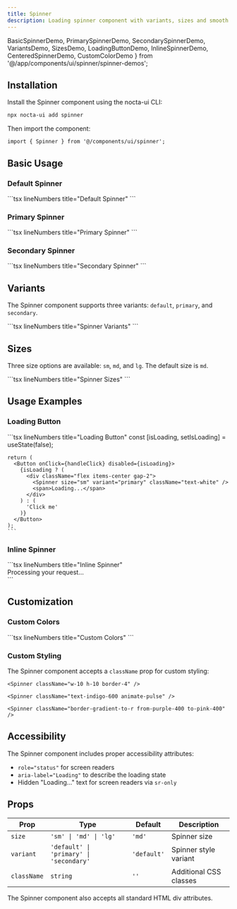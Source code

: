 ```yaml
---
title: Spinner
description: Loading spinner component with variants, sizes and smooth animations for indicating loading states
---
```


  BasicSpinnerDemo,
  PrimarySpinnerDemo,
  SecondarySpinnerDemo,
  VariantsDemo,
  SizesDemo,
  LoadingButtonDemo,
  InlineSpinnerDemo,
  CenteredSpinnerDemo,
  CustomColorDemo
} from '@/app/components/ui/spinner/spinner-demos';

## Installation

Install the Spinner component using the nocta-ui CLI:

```bash lineNumbers title="Terminal"
npx nocta-ui add spinner
```

Then import the component:

```tsx lineNumbers title="Import"
import { Spinner } from '@/components/ui/spinner';
```

## Basic Usage

### Default Spinner

<DocsTabs defaultValue="preview">
  <DocsTab value="preview" lineNumbers title="Preview">
    <BasicSpinnerDemo />
  </DocsTab>
  <DocsTab value="code" lineNumbers title="Code">
    ```tsx lineNumbers title="Default Spinner"
    <Spinner />
    ```
  </DocsTab>
</DocsTabs>

### Primary Spinner

<DocsTabs defaultValue="preview">
  <DocsTab value="preview" lineNumbers title="Preview">
    <PrimarySpinnerDemo />
  </DocsTab>
  <DocsTab value="code" lineNumbers title="Code">
    ```tsx lineNumbers title="Primary Spinner"
    <Spinner variant="primary" />
    ```
  </DocsTab>
</DocsTabs>

### Secondary Spinner

<DocsTabs defaultValue="preview">
  <DocsTab value="preview" lineNumbers title="Preview">
    <SecondarySpinnerDemo />
  </DocsTab>
  <DocsTab value="code" lineNumbers title="Code">
    ```tsx lineNumbers title="Secondary Spinner"
    <Spinner variant="secondary" />
    ```
  </DocsTab>
</DocsTabs>

## Variants

The Spinner component supports three variants: `default`, `primary`, and `secondary`.

<DocsTabs defaultValue="preview">
  <DocsTab value="preview" lineNumbers title="Preview">
    <VariantsDemo />
  </DocsTab>
  <DocsTab value="code" lineNumbers title="Code">
    ```tsx lineNumbers title="Spinner Variants"
    <Spinner variant="default" />
    <Spinner variant="primary" />
    <Spinner variant="secondary" />
    ```
  </DocsTab>
</DocsTabs>

## Sizes

Three size options are available: `sm`, `md`, and `lg`. The default size is `md`.

<DocsTabs defaultValue="preview">
  <DocsTab value="preview" lineNumbers title="Preview">
    <SizesDemo />
  </DocsTab>
  <DocsTab value="code" lineNumbers title="Code">
    ```tsx lineNumbers title="Spinner Sizes"
    <Spinner size="sm" />
    <Spinner size="md" />
    <Spinner size="lg" />
    ```
  </DocsTab>
</DocsTabs>

## Usage Examples

### Loading Button

<DocsTabs defaultValue="preview">
  <DocsTab value="preview" lineNumbers title="Preview">
    <LoadingButtonDemo />
  </DocsTab>
  <DocsTab value="code" lineNumbers title="Code">
    ```tsx lineNumbers title="Loading Button"
    const [isLoading, setIsLoading] = useState(false);

    return (
      <Button onClick={handleClick} disabled={isLoading}>
        {isLoading ? (
          <div className="flex items-center gap-2">
            <Spinner size="sm" variant="primary" className="text-white" />
            <span>Loading...</span>
          </div>
        ) : (
          'Click me'
        )}
      </Button>
    );
    ```
  </DocsTab>
</DocsTabs>

### Inline Spinner

<DocsTabs defaultValue="preview">
  <DocsTab value="preview" lineNumbers title="Preview">
    <InlineSpinnerDemo />
  </DocsTab>
  <DocsTab value="code" lineNumbers title="Code">
    ```tsx lineNumbers title="Inline Spinner"
    <div className="flex items-center gap-2">
      <Spinner size="sm" />
      <span>Processing your request...</span>
    </div>
    ```
  </DocsTab>
</DocsTabs>

## Customization

### Custom Colors

<DocsTabs defaultValue="preview">
  <DocsTab value="preview" lineNumbers title="Preview">
    <CustomColorDemo />
  </DocsTab>
  <DocsTab value="code" lineNumbers title="Code">
    ```tsx lineNumbers title="Custom Colors"
    <Spinner className="text-blue-500 dark:text-blue-500/50" />
    <Spinner className="text-green-500 dark:text-green-500/50" />
    <Spinner className="text-red-500 dark:text-red-500/50" />
    <Spinner className="text-purple-500 dark:text-purple-500/50" />
    <Spinner className="text-orange-500 dark:text-orange-500/50" />
    ```
  </DocsTab>
</DocsTabs>

### Custom Styling

The Spinner component accepts a `className` prop for custom styling:

```tsx lineNumbers title="Custom Styling"
<Spinner className="w-10 h-10 border-4" />

<Spinner className="text-indigo-600 animate-pulse" />

<Spinner className="border-gradient-to-r from-purple-400 to-pink-400" />
```

## Accessibility

The Spinner component includes proper accessibility attributes:

- `role="status"` for screen readers
- `aria-label="Loading"` to describe the loading state  
- Hidden "Loading..." text for screen readers via `sr-only`

## Props

| Prop | Type | Default | Description |
|------|------|---------|-------------|
| `size` | `'sm' \| 'md' \| 'lg'` | `'md'` | Spinner size |
| `variant` | `'default' \| 'primary' \| 'secondary'` | `'default'` | Spinner style variant |
| `className` | `string` | `''` | Additional CSS classes |

The Spinner component also accepts all standard HTML div attributes. 